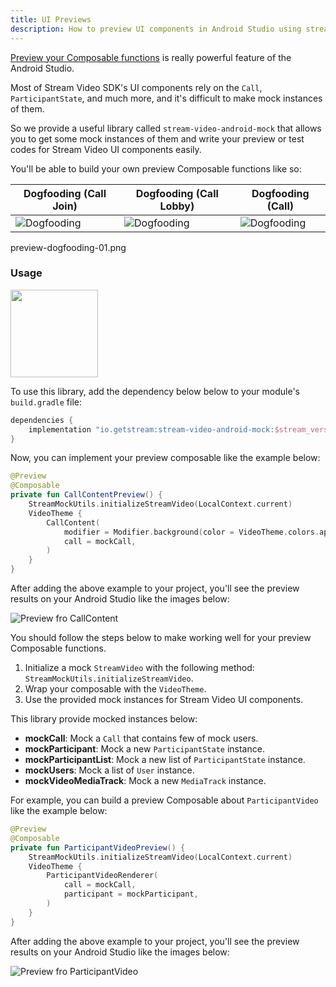```yaml
---
title: UI Previews
description: How to preview UI components in Android Studio using stream-video-android-mock library
---
```


[Preview your Composable functions](https://developer.android.com/jetpack/compose/tooling/previews) is really powerful feature of the Android Studio.

Most of Stream Video SDK's UI components rely on the `Call`, `ParticipantState`, and much more, and it's difficult to make mock instances of them.

So we provide a useful library called `stream-video-android-mock` that allows you to get some mock instances of them and write your preview or test codes for Stream Video UI components easily.

You'll be able to build your own preview Composable functions like so:

| Dogfooding (Call Join)                                       | Dogfooding (Call Lobby)                                     | Dogfooding (Call)                                        |
| ------------------------------------------------------------ | ------------------------------------------------------------ | ------------------------------------------------------------ |
| ![Dogfooding](../assets/preview-dogfooding-01.png) | ![Dogfooding](../assets/preview-dogfooding-02.png) | ![Dogfooding](../assets/preview-dogfooding-03.png) |

preview-dogfooding-01.png

### Usage

<img src="https://img.shields.io/maven-central/v/io.getstream/stream-video-android-mock.svg?label=Maven%20Central" width="140"/>

To use this library, add the dependency below below to your module's `build.gradle` file:

```groovy
dependencies {
    implementation "io.getstream:stream-video-android-mock:$stream_version"
}
```

Now, you can implement your preview composable like the example below:

```kotlin
@Preview
@Composable
private fun CallContentPreview() {
    StreamMockUtils.initializeStreamVideo(LocalContext.current)
    VideoTheme {
        CallContent(
            modifier = Modifier.background(color = VideoTheme.colors.appBackground),
            call = mockCall,
        )
    }
}
```

After adding the above example to your project, you'll see the preview results on your Android Studio like the images below:

![Preview fro CallContent](../assets/preview-call-container.png)

You should follow the steps below to make working well for your preview Composable functions.

1. Initialize a mock `StreamVideo` with the following method: `StreamMockUtils.initializeStreamVideo`.
2. Wrap your composable with the `VideoTheme`.
3. Use the provided mock instances for Stream Video UI components.

This library provide mocked instances below:

- **mockCall**: Mock a `Call` that contains few of mock users.
- **mockParticipant**: Mock a new `ParticipantState` instance.
- **mockParticipantList**: Mock a new list of `ParticipantState` instance.
- **mockUsers**: Mock a list of `User` instance.
- **mockVideoMediaTrack**: Mock a new `MediaTrack` instance.

For example, you can build a preview Composable about `ParticipantVideo` like the example below:

```kotlin
@Preview
@Composable
private fun ParticipantVideoPreview() {
    StreamMockUtils.initializeStreamVideo(LocalContext.current)
    VideoTheme {
        ParticipantVideoRenderer(
            call = mockCall,
            participant = mockParticipant,
        )
    }
}
```

After adding the above example to your project, you'll see the preview results on your Android Studio like the images below:

![Preview fro ParticipantVideo](../assets/preview-participant-video.png)
